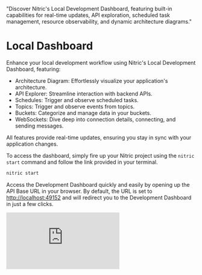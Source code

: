   "Discover Nitric's Local Development Dashboard, featuring built-in capabilities for real-time updates, API exploration, scheduled task management, resource observability, and dynamic architecture diagrams."

# Local Dashboard

Enhance your local development workflow using Nitric's Local Development Dashboard, featuring:

- Architecture Diagram: Effortlessly visualize your application's architecture.
- API Explorer: Streamline interaction with backend APIs.
- Schedules: Trigger and observe scheduled tasks.
- Topics: Trigger and observe events from topics.
- Buckets: Categorize and manage data in your buckets.
- WebSockets: Dive deep into connection details, connecting, and sending messages.

All features provide real-time updates, ensuring you stay in sync with your application changes.

To access the dashboard, simply fire up your Nitric project using the `nitric start` command and follow the link provided in your terminal.

```bash
nitric start
```

Access the Development Dashboard quickly and easily by opening up the API Base URL in your browser. By default, the URL is set to [http://localhost:49152](http://localhost:49152) and will redirect you to the Development Dashboard in just a few clicks.

<div>
  <div className="video-container">
    <iframe
      src="https://www.youtube-nocookie.com/embed/cjbg-klgDNM"
      title="YouTube video player"
      frameBorder="0"
      allow="accelerometer; autoplay; clipboard-write; encrypted-media; gyroscope; picture-in-picture; web-share"
      allowFullScreen
    />
  </div>
</div>

<Note>
  The video currently showcases v0 of the local dashboard and will be updated
  soon.
</Note>

The Nitric dashboard also includes a real-time visualization feature that generates dynamic diagrams as you code, providing an immediate visual representation of your cloud application's architecture. This capability aids in understanding infrastructure design, optimizing performance, and ensuring correct component interactions.

<div>
  <div className="video-container">
    <iframe
      src="https://www.youtube-nocookie.com/embed/5lZR1ItW8qk"
      title="YouTube video player"
      frameBorder="0"
      allow="accelerometer; autoplay; clipboard-write; encrypted-media; gyroscope; picture-in-picture; web-share"
      allowFullScreen
    />
  </div>
</div>
